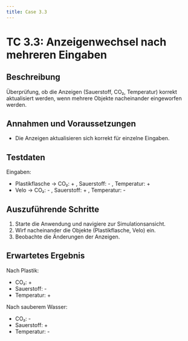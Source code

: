 ```yaml
---
title: Case 3.3
---
```




# TC 3.3: Anzeigenwechsel nach mehreren Eingaben

## Beschreibung
Überprüfung, ob die Anzeigen (Sauerstoff, CO₂, Temperatur) korrekt aktualisiert werden, wenn mehrere Objekte nacheinander eingeworfen werden.

## Annahmen und Voraussetzungen
- Die Anzeigen aktualisieren sich korrekt für einzelne Eingaben.

## Testdaten
Eingaben:  
- Plastikflasche → CO₂: + , Sauerstoff: - , Temperatur: +
- Velo → CO₂: - , Sauerstoff: + , Temperatur: - 

## Auszuführende Schritte
1. Starte die Anwendung und navigiere zur Simulationsansicht.
2. Wirf nacheinander die Objekte (Plastikflasche, Velo) ein.
3. Beobachte die Änderungen der Anzeigen.

## Erwartetes Ergebnis
Nach Plastik:  
- CO₂: +
- Sauerstoff: -
- Temperatur: +  
  
Nach sauberem Wasser:  
- CO₂: -
- Sauerstoff: + 
- Temperatur: -